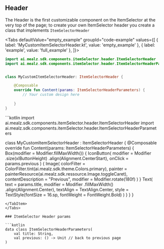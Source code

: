 
## Header

The Header is the first customizable component on the ItemSelector at the very top of the page;
to create your own ItemSelector header you create a class that implements `ItemSelectorHeader`


<Tabs defaultValue="empty_example" groupId="code-example"
values={[
{ label: 'MyCustomItemSelectorHeader.kt', value: 'empty_example' },
{ label: 'example', value: 'full_example' },
]}>
<TabItem value="empty_example">
```kotlin
import ai.mealz.sdk.components.itemSelector.header.ItemSelectorHeader
import ai.mealz.sdk.components.itemSelector.header.ItemSelectorHeaderParameters


class MyCustomItemSelectorHeader: ItemSelectorHeader {

    @Composable
    override fun Content(params: ItemSelectorHeaderParameters) {
        // Your custom design here 
       
    }
}
```
</TabItem>
<TabItem value="full_example">
```kotlin
import ai.mealz.sdk.components.itemSelector.header.ItemSelectorHeader
import ai.mealz.sdk.components.itemSelector.header.ItemSelectorHeaderParameters

class MyCustomItemSelectorHeader : ItemSelectorHeader {
    @Composable
    override fun Content(params: ItemSelectorHeaderParameters) {
        Box(modifier = Modifier.fillMaxWidth()) {
            IconButton(
                modifier = Modifier
                    .size(xlButtonHeight)
                    .align(Alignment.CenterStart),
                onClick = params.previous
            ) {
                Image(
                    colorFilter = ColorFilter.tint(ai.mealz.sdk.theme.Colors.primary),
                    painter = painterResource(ai.mealz.sdk.ressource.Image.toggleCaret),
                    contentDescription = "Previous",
                    modifier = Modifier.rotate(180f)
                )
            }
            Text(
                text = params.title,
                modifier = Modifier
                    .fillMaxWidth()
                    .align(Alignment.Center),
                textAlign = TextAlign.Center,
                style = TextStyle(fontSize = 16.sp, fontWeight = FontWeight.Bold)
            )
        }
    }
}
```
</TabItem>
</Tabs>

### ItemSelector Header params

```kotlin
data class ItemSelectorHeaderParameters(
    val title: String,
    val previous: () -> Unit // back to previous page 
)
```